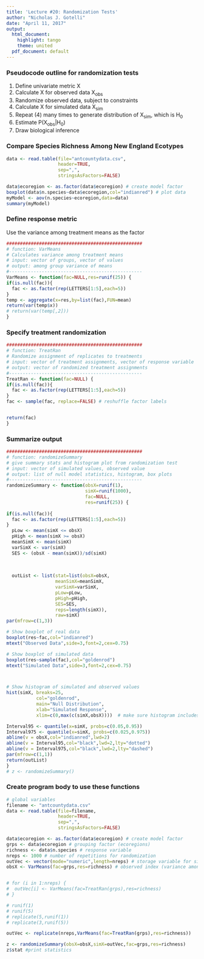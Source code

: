 ```yaml
---
title: 'Lecture #20: Randomization Tests'
author: "Nicholas J. Gotelli"
date: "April 11, 2017"
output:
  html_document:
    highlight: tango
    theme: united
  pdf_document: default
---
```

### Pseudocode outline for randomization tests
1. Define univariate metric X
2. Calculate X for observed data X~obs~
3. Randomize observed data, subject to constraints
4. Calculate X for simulated data X~sim~
5. Repeat (4) many times to generate distribution of X~sim~, which is H~0~
6. Estimate P(X~obs~|H~0~)
7. Draw biological inference

### Compare Species Richness Among New England Ecotypes
```r
data <- read.table(file="antcountydata.csv",
                   header=TRUE,
                   sep=",",
                   stringsAsFactors=FALSE)

data$ecoregion <- as.factor(data$ecoregion) # create model factor
boxplot(data$n.species~data$ecoregion,col="indianred") # plot data
myModel <- aov(n.species~ecoregion,data=data)
summary(myModel)

```
### Define response metric
Use the variance among treatment means as the factor

```r

##################################################
# function: VarMeans
# Calculates variance among treatment means
# input: vector of groups, vector of values
# output: among group variance of means
#------------------------------------------------- 
VarMeans <- function(fac=NULL,res=runif(25)) {
if(is.null(fac)){
  fac <- as.factor(rep(LETTERS[1:5],each=5))
}
temp <- aggregate(x=res,by=list(fac),FUN=mean)
return(var(temp$x))
# return(var(temp[,2]))
}
```

### Specify treatment randomization


```r
##################################################
# function: TreatRan
# Randomize assignment of replicates to treatments
# input: vector of treatment assignments, vector of response variable
# output: vector of randomized treatment assignments
#------------------------------------------------- 
TreatRan <- function(fac=NULL) {
if(is.null(fac)){
  fac <- as.factor(rep(LETTERS[1:5],each=5))
}
fac <- sample(fac, replace=FALSE) # reshuffle factor labels 


return(fac)
}
```
### Summarize output
```r
##################################################
# function: randomizeSummary
# give summary stats and histogram plot from randomization test
# input: vector of simulated values, observed value
# output: list of null model statistics, histogram, box plots
#------------------------------------------------- 
randomizeSummary <- function(obsX=runif(1),
                             simX=runif(1000), 
                             fac=NULL,
                             res=runif(25)) {
  
if(is.null(fac)){
  fac <- as.factor(rep(LETTERS[1:5],each=5))
} 
  pLow <- mean(simX <= obsX)
  pHigh <- mean(simX >= obsX)
  meanSimX <- mean(simX)
  varSimX <- var(simX)
  SES <- (obsX - mean(simX))/sd(simX)
  
  
  
  outList <- list(stat=list(obsX=obsX,
                  meanSimX=meanSimX,
                  varSimX=varSimX,
                  pLow=pLow,
                  pHigh=pHigh,
                  SES=SES,
                  reps=length(simX)),
                  raw=simX)
par(mfrow=c(1,3))  

# Show boxplot of real data
boxplot(res~fac,col="indianred")
mtext("Observed Data",side=3,font=2,cex=0.75)

# Show boxplot of simulated data
boxplot(res~sample(fac),col="goldenrod")
mtext("Simulated Data",side=3,font=2,cex=0.75)



# Show histogram of simulated and observed values
hist(simX, breaks=25, 
           col="goldenrod",
           main="Null Distribution",
           xlab="Simulated Response",
           xlim=c(0,max(c(simX,obsX))))  # make sure histogram includes observed

Interval95 <- quantile(x=simX, probs=c(0.05,0.95))
Interval975 <- quantile(x=simX, probs=c(0.025,0.975))
abline(v = obsX,col="indianred",lwd=2)
abline(v = Interval95,col="black",lwd=2,lty="dotted")
abline(v = Interval975,col="black",lwd=2,lty="dashed")
par(mfrow=c(1,1))
return(outList)
}
# z <- randomizeSummary()
```

### Create program body to use these functions

```r
# global variables
filename <- "antcountydata.csv"
data <- read.table(file=filename,
                   header=TRUE,
                   sep=",",
                   stringsAsFactors=FALSE)

data$ecoregion <- as.factor(data$ecoregion) # create model factor
grps <- data$ecoregion # grouping factor (ecoregions)
richness <- data$n.species # response variable
nreps <- 1000 # number of repetitions for randomization
outVec <- vector(mode="numeric",length=nreps) # storage variable for simulated
obsX <- VarMeans(fac=grps,res=richness) # observed index (variance among means)


# for (i in 1:nreps) {
#  outVec[i] <- VarMeans(fac=TreatRan(grps),res=richness)
# }

# runif(1)
# runif(5)
# replicate(5,runif(1))
# replicate(3,runif(5))

outVec <- replicate(nreps,VarMeans(fac=TreatRan(grps),res=richness))

z <- randomizeSummary(obsX=obsX,simX=outVec,fac=grps,res=richness)
z$stat #print statistics
```


